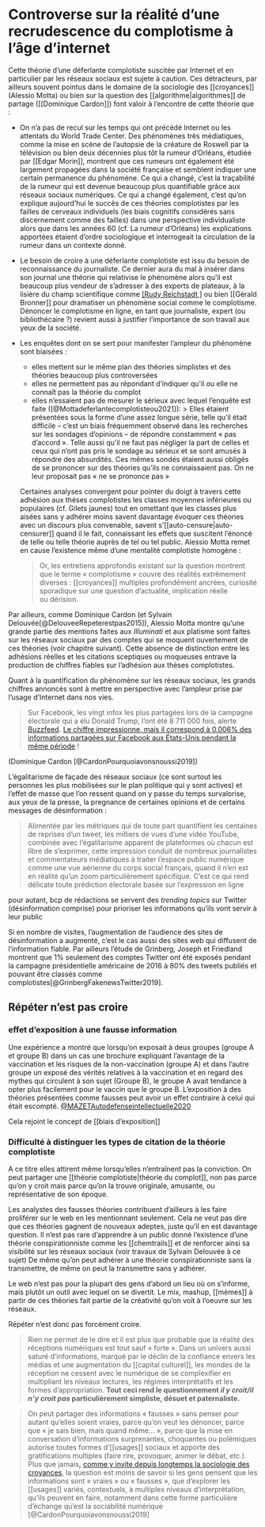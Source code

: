 # Controverse sur la réalité d'une recrudescence du complotisme à l'âge d'internet

Cette théorie d'une déferlante complotiste suscitée par Internet et en particulier par les réseaux sociaux est sujete à caution. 
Ces détracteurs, par ailleurs souvent pointus dans le domaine de la sociologie des [[croyances]] (Alessio Motta) ou bien sur la question des [[algorithme|algorithmes]] de partage ([[Dominique Cardon]]) font valoir à l'encontre de cette théorie que : 

- On n'a pas de recul sur les temps qui ont précédé Internet ou les attentats du World Trade Center. Des phénomènes très médiatiques, comme la mise en scène de l'autopsie de la créature de Roswell par la télévision ou bien deux décennies plus tôt la rumeur d'Orléans, étudiée par [[Edgar Morin]], montrent que ces rumeurs ont également été largement propagées dans la société française et semblent indiquer une certain permanence du phénomène. Ce qui a changé, c'est la traçabilité de la rumeur qui est devenue beaucoup plus quantifiable grâce aux réseaux sociaux numériques. Ce qui a changé également, c'est qu'on explique aujourd'hui le succès de ces théories complotistes par les failles de cerveaux individuels (les biais cognitifs considérés sans discernement comme des failles) dans une perspective individualiste alors que dans les années 60 (cf. La rumeur d'Orléans) les explications apportées étaient d'ordre sociologique et interrogeait la circulation de la rumeur dans un contexte donné. 
- Le besoin de croire à une déferlante complotiste est issu du besoin de reconnaissance du journaliste. Ce dernier aura du mal à insérer dans son journal une théorie qui relativise le phénomène alors qu'il est beaucoup plus vendeur de s'adresser à des experts de plateaux, à la lisière du champ scientifique comme [[Rudy Reichstadt ]](Conspiracy Watch) ou bien [[Gérald Bronner]] pour dramatiser un phénomène social comme le complotisme. Dénoncer le complotisme en ligne, en tant que journaliste, expert (ou bibliothécaire ?) revient aussi à justifier l'importance de son travail aux yeux de la société.
- Les enquêtes dont on se sert pour manifester l'ampleur du phénomène sont biaisées : 
     * elles mettent sur le même plan des théories simplistes et des théories beaucoup plus controversées
     * elles ne permettent pas au répondant d'indiquer qu'il ou elle ne connaît pas la théorie du complot
     * elles n'essaient pas de mesurer le sérieux avec lequel l'enquête est faite  ([@Mottadeferlantecomplotisteou2021]): 
     > Elles étaient présentées sous la forme d’une assez longue série, telle qu’il était difficile – c’est un biais fréquemment observé dans les recherches sur les sondages d’opinions – de répondre constamment « pas d’accord ». Telle aussi qu’il ne faut pas négliger la part de celles et ceux qui n’ont pas pris le sondage au sérieux et se sont amusés à répondre des absurdités. Ces mêmes sondés étaient aussi obligés de se prononcer sur des théories qu’ils ne connaissaient pas. On ne leur proposait pas « ne se prononce pas »
        
		
	Certaines analyses convergent pour pointer du doigt à travers cette adhésion aux thèses complotistes les classes moyennes inférieures ou populaires (cf. Gilets jaunes) tout en omettant que les classes plus aisées sans y adhérer moins savent davantage évoquer ces théories avec un discours plus convenable, savent s'[[auto-censure|auto-censurer]] quand il le fait, connaissant les effets que suscitent l'énoncé de telle ou telle théorie auprès de tel ou tel public. 
	Alessio Motta remet en cause l'existence même d'une mentalité complotiste homogène : 
	
	>Or, les entretiens approfondis existant sur la question montrent que le terme « complotisme » couvre des réalités extrêmement diverses : [[croyances]] multiples profondément ancrées, curiosité sporadique sur une question d’actualité, implication réelle ou dérision.

Par ailleurs, comme Dominique Cardon (et Sylvain Delouvée[@DelouveeRepeterestpas2015]), Alessio Motta montre qu'une grande partie des mentions faites aux *Illuminati* et aux platisme sont faites sur les réseaux sociaux par des comptes qui se moquent ouvertement de ces théories (voir chapitre suivant). Cette absence de distinction entre les adhésions réelles et les citations sceptiques ou moqueuses entrave la production de chiffres fiables sur l'adhésion aux thèses complotistes.

Quant à la quantification du phénomène sur les réseaux sociaux, les grands chiffres annoncés sont à mettre en perspective avec l'ampleur prise par l'usage d'Internet dans nos vies. 

>Sur Facebook, les vingt infox les plus partagées lors de la campagne électorale qui a élu Donald Trump, l’ont été 8 711 000 fois, alerte [Buzzfeed](https://www.buzzfeednews.com/article/craigsilverman/viral-fake-election-news-outperformed-real-news-on-facebook)**.** [Le chiffre impressionne, mais il correspond à 0.006% des informations partagées sur Facebook aux États-Unis pendant la même période](https://www.cjr.org/analysis/fake-news-media-election-trump.php) !

(Dominique Cardon [@CardonPourquoiavonsnoussi2019])

L'égalitarisme de façade des réseaux sociaux (ce sont surtout les personnes les plus mobilisées sur le plan politique qui y sont actives) et l'effet de masse que l'on ressent quand on y passe du temps survalorise, aux yeux de la presse, la pregnance de certaines opinions et de certains messages de désinformation : 

>Alimentée par les métriques qui de toute part quantifient les centaines de reprises d’un tweet, les milliers de vues d’une vidéo YouTube, combinée avec l’égalitarisme apparent de plateformes où chacun est libre de s’exprimer, cette impression conduit de nombreux journalistes et commentateurs médiatiques à traiter l’espace public numérique comme une vue aérienne du corps social français, quand il n’en est en réalité qu’un zoom particulièrement spécifique. C’est ce qui rend délicate toute prédiction électorale basée sur l’expression en ligne 

pour autant, bcp de rédactions se servent des *trending topics* sur Twitter (désinformation comprise) pour prioriser les informations qu'ils vont servir à leur public

Si en nombre de visites, l'augmentation de l'audience des sites de désinformation a augmenté, c'est le cas aussi des sites web qui diffusent de l'information fiable. Par ailleurs l'étude de Grinberg, Joseph et Friedland montrent que 1% seulement des comptes Twitter ont été exposés pendant la campagne présidentielle américaine de 2016 à 80% des tweets publiés et pouvant être classés comme complotistes[@GrinbergFakenewsTwitter2019].  

## Répéter n'est pas croire


### effet d'exposition à une fausse information

Une expérience a montré que lorsqu'on exposait à deux groupes (groupe A et groupe B) dans un cas une brochure expliquant l'avantage de la vaccination et les risques de la non-vaccination (groupe A) et dans l'autre groupe un exposé des vérités relatives à la vaccination et en regard des mythes qui circulent à son sujet (Groupe B), le groupe A avait tendance à opter plus facilement pour le vaccin que le groupe B. L'exposition à des théories présentées comme fausses peut avoir un effet contraire à celui qui était escompté. [@MAZETAutodefenseintellectuelle2020](p194)

Cela rejoint le concept de [[biais d'exposition]]


### Difficulté à distinguer les types de citation de la théorie complotiste

A ce titre elles attirent même lorsqu'elles n'entraînent pas la conviction. On peut partager une [[théorie complotiste|théorie du complot]], non pas parce qu'on y croit mais parce qu'on la trouve originale, amusante, ou représentative de son époque. 

Les analystes des fausses théories contribuent d'ailleurs à les faire proliférer sur le web en les mentionnant seulement. Cela ne veut pas dire que ces théories gagnent de nouveaux adeptes, juste qu'il en est davantage question. Il n'est pas rare d'apprendre à un public donné l'existence d'une théorie conspirationniste comme les [[chemtrails]] et de renforcer ainsi sa visibilité sur les réseaux sociaux (voir travaux de Sylvain Delouvée à ce sujet) De même qu'on peut adhérer à une théorie conspirationniste sans la transmettre, de même on peut la transmettre sans y adhérer. 

Le web n'est pas pour la plupart des gens d'abord un lieu où on s'informe, mais plutôt un outil avec lequel on se divertit. Le mix, mashup, [[mèmes]] à partir de ces théories fait partie de la créativité qu'on voit à l'oeuvre sur les réseaux. 

Répéter n'est donc pas forcément croire. 

>Rien ne permet de le dire et il est plus que probable que la réalité des réceptions numériques est tout sauf « forte ». Dans un univers aussi saturé d’informations, marqué par le déclin de la confiance envers les médias et une augmentation du [[capital culturel]], les mondes de la réception ne cessent avec le numérique de se complexifier en multipliant les niveaux lectures, les régimes interprétatifs et les formes d’appropriation. **Tout ceci rend le questionnement _il y croit/il n’y croit pas_ particulièrement simpliste, désuet et paternaliste.**

>On peut partager des informations « fausses » sans penser pour autant qu’elles soient vraies, parce qu’on veut les dénoncer, parce que « je sais bien, mais quand même… », parce que la mise en conversation d’informations surprenantes, choquantes ou polémiques autorise toutes formes d’[[usages]] sociaux et apporte des gratifications multiples (faire rire, provoquer, animer le débat, etc.). Plus que jamais**,** [comme y invite depuis longtemps la sociologie des croyances](https://www.editionstextuel.com/livre/le-vertige-des-faits-alternatifs), la question est moins de savoir si les gens pensent que les informations sont « vraies » ou « fausses », que d’explorer les [[usages]] variés, contextuels, à multiples niveaux d’interprétation, qu’ils peuvent en faire, notamment dans cette forme particulière d’échange qu’est la sociabilité numérique [@CardonPourquoiavonsnoussi2019]